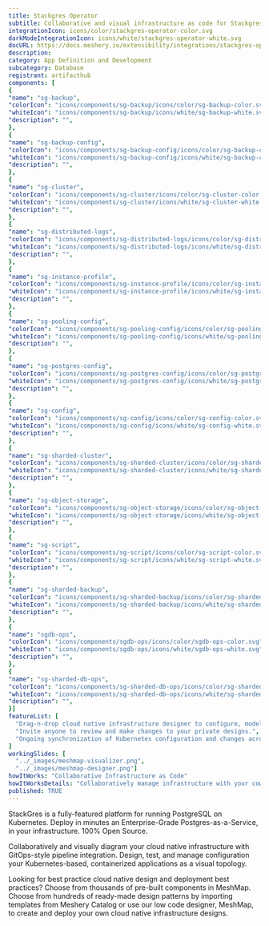 ```yaml
---
title: Stackgres Operator
subtitle: Collaborative and visual infrastructure as code for Stackgres Operator
integrationIcon: icons/color/stackgres-operator-color.svg
darkModeIntegrationIcon: icons/white/stackgres-operator-white.svg
docURL: https://docs.meshery.io/extensibility/integrations/stackgres-operator
description: 
category: App Definition and Development
subcategory: Database
registrant: artifacthub
components: [
{
"name": "sg-backup",
"colorIcon": "icons/components/sg-backup/icons/color/sg-backup-color.svg",
"whiteIcon": "icons/components/sg-backup/icons/white/sg-backup-white.svg",
"description": "",
},
{
"name": "sg-backup-config",
"colorIcon": "icons/components/sg-backup-config/icons/color/sg-backup-config-color.svg",
"whiteIcon": "icons/components/sg-backup-config/icons/white/sg-backup-config-white.svg",
"description": "",
},
{
"name": "sg-cluster",
"colorIcon": "icons/components/sg-cluster/icons/color/sg-cluster-color.svg",
"whiteIcon": "icons/components/sg-cluster/icons/white/sg-cluster-white.svg",
"description": "",
},
{
"name": "sg-distributed-logs",
"colorIcon": "icons/components/sg-distributed-logs/icons/color/sg-distributed-logs-color.svg",
"whiteIcon": "icons/components/sg-distributed-logs/icons/white/sg-distributed-logs-white.svg",
"description": "",
},
{
"name": "sg-instance-profile",
"colorIcon": "icons/components/sg-instance-profile/icons/color/sg-instance-profile-color.svg",
"whiteIcon": "icons/components/sg-instance-profile/icons/white/sg-instance-profile-white.svg",
"description": "",
},
{
"name": "sg-pooling-config",
"colorIcon": "icons/components/sg-pooling-config/icons/color/sg-pooling-config-color.svg",
"whiteIcon": "icons/components/sg-pooling-config/icons/white/sg-pooling-config-white.svg",
"description": "",
},
{
"name": "sg-postgres-config",
"colorIcon": "icons/components/sg-postgres-config/icons/color/sg-postgres-config-color.svg",
"whiteIcon": "icons/components/sg-postgres-config/icons/white/sg-postgres-config-white.svg",
"description": "",
},
{
"name": "sg-config",
"colorIcon": "icons/components/sg-config/icons/color/sg-config-color.svg",
"whiteIcon": "icons/components/sg-config/icons/white/sg-config-white.svg",
"description": "",
},
{
"name": "sg-sharded-cluster",
"colorIcon": "icons/components/sg-sharded-cluster/icons/color/sg-sharded-cluster-color.svg",
"whiteIcon": "icons/components/sg-sharded-cluster/icons/white/sg-sharded-cluster-white.svg",
"description": "",
},
{
"name": "sg-object-storage",
"colorIcon": "icons/components/sg-object-storage/icons/color/sg-object-storage-color.svg",
"whiteIcon": "icons/components/sg-object-storage/icons/white/sg-object-storage-white.svg",
"description": "",
},
{
"name": "sg-script",
"colorIcon": "icons/components/sg-script/icons/color/sg-script-color.svg",
"whiteIcon": "icons/components/sg-script/icons/white/sg-script-white.svg",
"description": "",
},
{
"name": "sg-sharded-backup",
"colorIcon": "icons/components/sg-sharded-backup/icons/color/sg-sharded-backup-color.svg",
"whiteIcon": "icons/components/sg-sharded-backup/icons/white/sg-sharded-backup-white.svg",
"description": "",
},
{
"name": "sgdb-ops",
"colorIcon": "icons/components/sgdb-ops/icons/color/sgdb-ops-color.svg",
"whiteIcon": "icons/components/sgdb-ops/icons/white/sgdb-ops-white.svg",
"description": "",
},
{
"name": "sg-sharded-db-ops",
"colorIcon": "icons/components/sg-sharded-db-ops/icons/color/sg-sharded-db-ops-color.svg",
"whiteIcon": "icons/components/sg-sharded-db-ops/icons/white/sg-sharded-db-ops-white.svg",
"description": "",
}]
featureList: [
  "Drag-n-drop cloud native infrastructure designer to configure, model, and deploy your workloads.",
  "Invite anyone to review and make changes to your private designs.",
  "Ongoing synchronization of Kubernetes configuration and changes across any number of clusters."
]
workingSlides: [
  "../_images/meshmap-visualizer.png",
  "../_images/meshmap-designer.png"]
howItWorks: "Collaborative Infrastructure as Code"
howItWorksDetails: "Collaboratively manage infrastructure with your coworkers synchronously sharing the same designs."
published: TRUE
---
```

<p>
StackGres is a fully-featured platform for running PostgreSQL on Kubernetes.
Deploy in minutes an Enterprise-Grade Postgres-as-a-Service, in your infrastructure.
100% Open Source.
</p>
<p>
    Collaboratively and visually diagram your cloud native infrastructure with GitOps-style pipeline integration. Design, test, and manage configuration your Kubernetes-based, containerized applications as a visual topology.
</p>
<p>
    Looking for best practice cloud native design and deployment best practices? Choose from thousands of pre-built components in MeshMap. Choose from hundreds of ready-made design patterns by importing templates from Meshery Catalog or use our low code designer, MeshMap, to create and deploy your own cloud native infrastructure designs.
</p>

